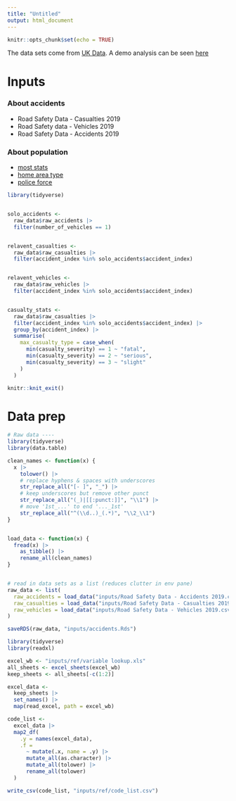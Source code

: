 ---
title: "Untitled"
output: html_document
---

```{r setup, include=FALSE}
knitr::opts_chunk$set(echo = TRUE)
```

The data sets come from [UK Data](https://data.gov.uk/dataset/cb7ae6f0-4be6-4935-9277-47e5ce24a11f/road-safety-data). A demo analysis can be seen [here](http://rstudio-pubs-static.s3.amazonaws.com/366162_8062bafcb04d49719d6e7b1fb0274742.html)

# Inputs 
### About accidents
* Road Safety Data - Casualties 2019
* Road Safety data - Vehicles 2019
* Road Safety Data - Accidents 2019

### About population
* [most stats](https://www.ons.gov.uk/peoplepopulationandcommunity/populationandmigration/populationestimates/datasets/populationestimatesanalysistool)
* [home area type](https://www.statista.com/statistics/984702/urban-and-rural-population-of-the-uk/)
* [police force](https://assets.publishing.service.gov.uk/government/uploads/system/uploads/attachment_data/file/116249/population-police-force.csv/preview)


```{r workspace}
library(tidyverse)



```

```{r prepare}
solo_accidents <- 
  raw_data$raw_accidents |> 
  filter(number_of_vehicles == 1)


relavent_casualties <- 
  raw_data$raw_casualties |> 
  filter(accident_index %in% solo_accidents$accident_index)


relavent_vehicles <- 
  raw_data$raw_vehicles |> 
  filter(accident_index %in% solo_accidents$accident_index)


casualty_stats <- 
  raw_data$raw_casualties |> 
  filter(accident_index %in% solo_accidents$accident_index) |> 
  group_by(accident_index) |> 
  summarise(
    max_casualty_type = case_when(
      min(casualty_severity) == 1 ~ "fatal",
      min(casualty_severity) == 2 ~ "serious",
      min(casualty_severity) == 3 ~ "slight"
    )
  )
```








```{r stop-knitting}
knitr::knit_exit()
```

# Data prep
```{r, eval=FALSE}
# Raw data ----
library(tidyverse)
library(data.table)

clean_names <- function(x) {
  x |>
    tolower() |>
    # replace hyphens & spaces with underscores
    str_replace_all("[- ]", "_") |>
    # keep underscores but remove other punct
    str_replace_all("(_)|[[:punct:]]", "\\1") |>
    # move '1st_...' to end '..._1st'
    str_replace_all("^(\\d..)_(.*)", "\\2_\\1")
}


load_data <- function(x) {
  fread(x) |> 
    as_tibble() |> 
    rename_all(clean_names)
}


# read in data sets as a list (reduces clutter in env pane)
raw_data <- list(
  raw_accidents = load_data("inputs/Road Safety Data - Accidents 2019.csv"),
  raw_casualties = load_data("inputs/Road Safety Data - Casualties 2019.csv"),
  raw_vehicles = load_data("inputs/Road Safety Data - Vehicles 2019.csv")
)

saveRDS(raw_data, "inputs/accidents.Rds")
```


```{r code-list}
library(tidyverse)
library(readxl)

excel_wb <- "inputs/ref/variable lookup.xls"
all_sheets <- excel_sheets(excel_wb)
keep_sheets <- all_sheets[-c(1:2)]

excel_data <-
  keep_sheets |>
  set_names() |>
  map(read_excel, path = excel_wb)

code_list <- 
  excel_data |>
  map2_df(
    .y = names(excel_data),
    .f =
      ~ mutate(.x, name = .y) |>
      mutate_all(as.character) |>
      mutate_all(tolower) |> 
      rename_all(tolower)
  )

write_csv(code_list, "inputs/ref/code_list.csv")
```
